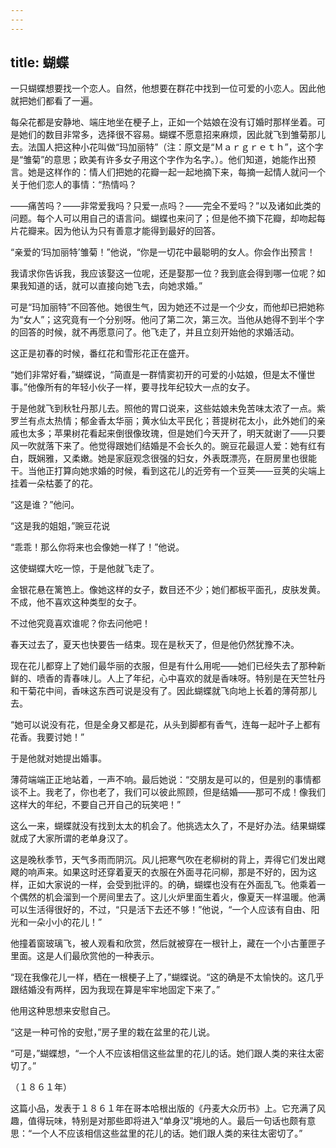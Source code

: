 ```yaml
---
---
---
```

title: 蝴蝶
---




一只蝴蝶想要找一个恋人。自然，他想要在群花中找到一位可爱的小恋人。因此他就把她们都看了一遍。

每朵花都是安静地、端庄地坐在梗子上，正如一个姑娘在没有订婚时那样坐着。可是她们的数目非常多，选择很不容易。蝴蝶不愿意招来麻烦，因此就飞到雏菊那儿去。法国人把这种小花叫做“玛加丽特”（注：原文是“Ｍａｒｇｒｅｔｈ”，这个字是“雏菊”的意思；欧美有许多女子用这个字作为名字。）。他们知道，她能作出预言。她是这样作的：情人们把她的花瓣一起一起地摘下来，每摘一起情人就问一个关于他们恋人的事情：“热情吗？

——痛苦吗？——非常爱我吗？只爱一点吗？——完全不爱吗？”以及诸如此类的问题。每个人可以用自己的语言问。蝴蝶也来问了；但是他不摘下花瓣，却吻起每片花瓣来。因为他认为只有善意才能得到最好的回答。

“亲爱的‘玛加丽特’雏菊！”他说，“你是一切花中最聪明的女人。你会作出预言！

我请求你告诉我，我应该娶这一位呢，还是娶那一位？我到底会得到哪一位呢？如果我知道的话，就可以直接向她飞去，向她求婚。”

可是“玛加丽特”不回答他。她很生气，因为她还不过是一个少女，而他却已把她称为“女人”；这究竟有一个分别呀。他问了第二次，第三次。当他从她得不到半个字的回答的时候，就不再愿意问了。他飞走了，并且立刻开始他的求婚活动。

这正是初春的时候，番红花和雪形花正在盛开。

“她们非常好看，”蝴蝶说，“简直是一群情窦初开的可爱的小姑娘，但是太不懂世事。”他像所有的年轻小伙子一样，要寻找年纪较大一点的女子。

于是他就飞到秋牡丹那儿去。照他的胃口说来，这些姑娘未免苦味太浓了一点。紫罗兰有点太热情；郁金香太华丽；黄水仙太平民化；菩提树花太小，此外她们的亲戚也太多；苹果树花看起来倒很像玫瑰，但是她们今天开了，明天就谢了——只要风一吹就落下来了。他觉得跟她们结婚是不会长久的。豌豆花最逗人爱：她有红有白，既娴雅，又柔嫩。她是家庭观念很强的妇女，外表既漂亮，在厨房里也很能干。当他正打算向她求婚的时候，看到这花儿的近旁有一个豆荚——豆荚的尖端上挂着一朵枯萎了的花。

“这是谁？”他问。

“这是我的姐姐，”豌豆花说

“乖乖！那么你将来也会像她一样了！”他说。

这使蝴蝶大吃一惊，于是他就飞走了。

金银花悬在篱笆上。像她这样的女子，数目还不少；她们都板平面孔，皮肤发黄。不成，他不喜欢这种类型的女子。

不过他究竟喜欢谁呢？你去问他吧！

春天过去了，夏天也快要告一结束。现在是秋天了，但是他仍然犹豫不决。

现在花儿都穿上了她们最华丽的衣服，但是有什么用呢——她们已经失去了那种新鲜的、喷香的青春味儿。人上了年纪，心中喜欢的就是香味呀。特别是在天竺牡丹和干菊花中间，香味这东西可说是没有了。因此蝴蝶就飞向地上长着的薄荷那儿去。

“她可以说没有花，但是全身又都是花，从头到脚都有香气，连每一起叶子上都有花香。我要讨她！”

于是他就对她提出婚事。

薄荷端端正正地站着，一声不响。最后她说：“交朋友是可以的，但是别的事情都谈不上。我老了，你也老了，我们可以彼此照顾，但是结婚——那可不成！像我们这样大的年纪，不要自己开自己的玩笑吧！”

这么一来，蝴蝶就没有找到太太的机会了。他挑选太久了，不是好办法。结果蝴蝶就成了大家所谓的老单身汉了。

这是晚秋季节，天气多雨而阴沉。风儿把寒气吹在老柳树的背上，弄得它们发出飕飕的响声来。如果这时还穿着夏天的衣服在外面寻花问柳，那是不好的，因为这样，正如大家说的一样，会受到批评的。的确，蝴蝶也没有在外面乱飞。他乘着一个偶然的机会溜到一个房间里去了。这儿火炉里面生着火，像夏天一样温暖。他满可以生活得很好的，不过，“只是活下去还不够！”他说，“一个人应该有自由、阳光和一朵小小的花儿！”

他撞着窗玻璃飞，被人观看和欣赏，然后就被穿在一根针上，藏在一个小古董匣子里面。这是人们最欣赏他的一种表示。

“现在我像花儿一样，栖在一根梗子上了，”蝴蝶说。“这的确是不太愉快的。这几乎跟结婚没有两样，因为我现在算是牢牢地固定下来了。”

他用这种思想来安慰自己。

“这是一种可怜的安慰，”房子里的栽在盆里的花儿说。

“可是，”蝴蝶想，“一个人不应该相信这些盆里的花儿的话。她们跟人类的来往太密切了。”

（１８６１年）

这篇小品，发表于１８６１年在哥本哈根出版的《丹麦大众历书》上。它充满了风趣，值得玩味，特别是对那些即将进入“单身汉”境地的人。最后一句话也颇有意思：“一个人不应该相信这些盆里的花儿的话。她们跟人类的来往太密切了。”
